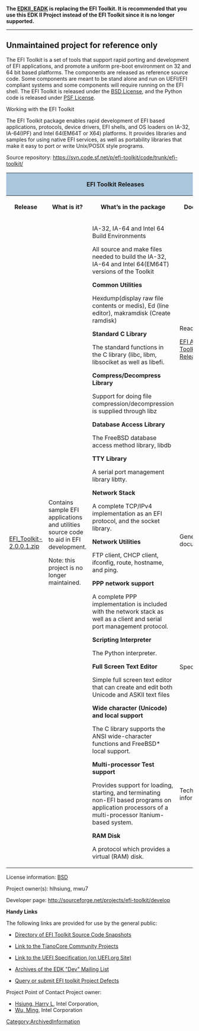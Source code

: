 [[Category:ArchivedInformation]]

'''The [[EDKII_EADK]] is replacing the EFI Toolkit.  It is recommended that you use this EDK II Project instead of the EFI Toolkit since it is no longer supported.'''
----


== Unmaintained project for reference only ==


The EFI Toolkit is a set of tools that support rapid porting and development of EFI applications, and promote a uniform pre-boot environment on 32 and 64 bit based platforms. The components are released as reference source code. Some components are meant to be stand alone and run on UEFI/EFI compliant systems and some components will require running on the EFI shell. The EFI Toolkit is released under the [[BSD License from Intel|BSD License]], and the Python code is released under [http://www.python.org/download/releases/2.4.4/license/ PSF License]. 


Working with the EFI Toolkit 

The EFI Toolkit package enables rapid development of EFI based applications, protocols, device drivers, EFI shells, and OS loaders on IA-32, IA-64(IPF) and Intel 64(EM64T or X64) platforms. It provides libraries and samples for using native EFI services, as well as portability libraries that make it easy to port or write Unix/POSIX style programs. 


Source repository: https://svn.code.sf.net/p/efi-toolkit/code/trunk/efi-toolkit/

<div class="t_projects">

<table>
<tr><th colspan="4" style="background-color:#a9c6dd">EFI Toolkit Releases</th></tr>
<tr>
<th>Release</th>
<th>What is it?</th>
<th>What’s in the package</th>
<th>Documents</th>
</tr>
<tr>
<td rowspan="4">[http://sourceforge.net/projects/efi-toolkit/files/Official%20Releases/EFI_Toolkit_2.0.0.1.zip/download EFI_Toolkit-2.0.0.1.zip]
</td>
<td rowspan="4">Contains sample EFI applications and utilities source code to aid in EFI development.

Note: this project is no longer maintained.
</td>
<td rowspan="4">
IA-32, IA-64 and Intel 64 Build Environments

All source and make files needed to build the IA-32, IA-64 and Intel 64(EM64T) versions of the Toolkit

'''Common Utilities'''

Hexdump(display raw file contents or medis), Ed (line editor), makramdisk (Create ramdisk)

'''Standard C Library'''

The standard functions in the C library (libc, libm, libsociket as well as libefi.

'''Compress/Decompress Library'''

Support for doing file compression/decompression is supplied through libz

'''Database Access Library'''

The FreeBSD database access method library, libdb

'''TTY Library'''

A serial port management library libtty.

'''Network Stack'''

A complete TCP/IPv4 implementation as an EFI protocol, and the socket library.

'''Network Utilities'''

FTP client, CHCP client, ifconfig, route, hostname, and ping. 

'''PPP network support'''

A complete PPP implementation is included with the network stack as well as a client and serial port management protocol.

'''Scripting Interpreter'''

The Python interpreter.

'''Full Screen Text Editor'''

Simple full screen text editor that can create and edit both Unicode and ASKII text files

'''Wide character (Unicode) and local support'''

The C library supports the ANSI wide-character functions and FreeBSD* local support. 

'''Multi-processor Test support'''

Provides support for loading, starting, and terminating non-EFI based programs on application processors of a multi-processor Itanium-based system. 

'''RAM Disk'''

A protocol which provides a virtual (RAM) disk.
</td>

<td>
<span class="docHeader">Readme</span>

[https://efi-toolkit.svn.sourceforge.net/svnroot/efi-toolkit/trunk/efi-toolkit/doc/RELNOTE.pdf EFI Application Toolkit Release Notes]
</td></tr>
<tr><td>
<span class="docHeader">General documentation</span>

</td></tr>
<tr><td>
<span class="docHeader">Specifications</span>

</td></tr>
<tr><td>
<span class="docHeader">Technical information</span>

</td></tr>
</table>

</div>


License information: [http://www.opensource.org/licenses/bsd-license.php BSD]

Project owner(s): hlhsiung, mwu7

Developer page: http://sourceforge.net/projects/efi-toolkit/develop


'''Handy Links'''

The following links are provided for use by the general public: 

*[https://sourceforge.net/projects/efi-toolkit/files/ Directory of EFI Toolkit Source Code Snapshots ]

*[http://sourceforge.net/apps/mediawiki/tianocore/index.php?title=Welcome#Projects Link to the TianoCore Community Projects]

*[http://www.uefi.org Link to the UEFI Specification (on UEFI.org Site) ]

*[https://sourceforge.net/apps/mediawiki/tianocore/index.php?title=Mailing_Lists Archives of the EDK "Dev" Mailing List]

*[http://sourceforge.net/tracker/?group_id=289014&atid=1223910 Query or submit EFI toolkit Project Defects ]


Project Point of Contact
Project owner: 

*[mailto:harry.l.hsiung@intel.com Hsiung, Harry L], Intel Corporation, 
*[mailto:ming.m.wu@intel.com Wu, Ming], Intel Corporation